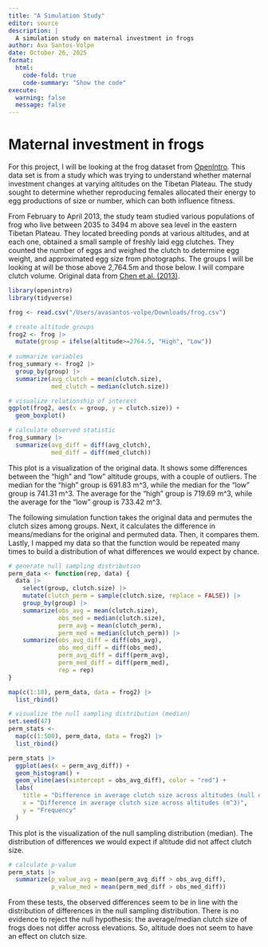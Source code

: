 ```yaml
---
title: "A Simulation Study"
editor: source
description: |
  A simulation study on maternal investment in frogs
author: Ava Santos-Volpe
date: October 26, 2025
format: 
  html:
    code-fold: true
    code-summary: "Show the code"
execute:
  warning: false
  message: false
---
```


# Maternal investment in frogs

For this project, I will be looking at the frog dataset from [OpenIntro](https://www.openintro.org/data/index.php?data=frog). This data set is from a study which was trying to understand whether maternal investment changes at varying altitudes on the Tibetan Plateau. The study sought to determine whether reproducing females allocated their energy to egg productions of size or number, which can both influence fitness. 

From February to April 2013, the study team studied various populations of frog who live between 2035 to 3494 m above sea level in the eastern Tibetan Plateau. They located breeding ponds at various altitudes, and at each one, obtained a small sample of freshly laid egg clutches. They counted the number of eggs and weighed the clutch to determine egg weight, and approximated egg size from photographs. The groups I will be looking at will be those above 2,764.5m and those below. I will compare clutch volume. Original data from [Chen et al. (2013)](https://pubmed.ncbi.nlm.nih.gov/24200096/).

```r
library(openintro)
library(tidyverse)

frog <- read.csv("/Users/avasantos-volpe/Downloads/frog.csv")
```





```r
# create altitude groups
frog2 <- frog |>
  mutate(group = ifelse(altitude>=2764.5, "High", "Low"))
  
# summarize variables
frog_summary <- frog2 |>
  group_by(group) |>
  summarize(avg_clutch = mean(clutch.size),
            med_clutch = median(clutch.size))

# visualize relationship of interest
ggplot(frog2, aes(x = group, y = clutch.size)) +
  geom_boxplot()

# calculate observed statistic
frog_summary |>
  summarize(avg_diff = diff(avg_clutch),
            med_diff = diff(med_clutch))
```
This plot is a visualization of the original data. It shows some differences between the "high" and "low" altitude groups, with a couple of outliers. The median for the "high" group is 691.83 m^3, while the median for the "low" group is 741.31 m^3. The average for the "high" group is 719.69 m^3, while the average for the "low" group is 733.42 m^3.

The following simulation function takes the original data and permutes the clutch sizes among groups. Next, it calculates the difference in means/medians for the original and permuted data. Then, it compares them. Lastly, I mapped my data so that the function would be repeated many times to build a distribution of what differences we would expect by chance. 

```r
# generate null sampling distribution
perm_data <- function(rep, data) {
  data |>
    select(group, clutch.size) |>
    mutate(clutch_perm = sample(clutch.size, replace = FALSE)) |>
    group_by(group) |>
    summarize(obs_avg = mean(clutch.size),
              obs_med = median(clutch.size),
              perm_avg = mean(clutch_perm),
              perm_med = median(clutch_perm)) |>
    summarize(obs_avg_diff = diff(obs_avg),
              obs_med_diff = diff(obs_med),
              perm_avg_diff = diff(perm_avg),
              perm_med_diff = diff(perm_med),
              rep = rep)
}

map(c(1:10), perm_data, data = frog2) |>
  list_rbind()

# visualize the null sampling distribution (median)
set.seed(47)
perm_stats <- 
  map(c(1:500), perm_data, data = frog2) |>
  list_rbind()

perm_stats |>
  ggplot(aes(x = perm_avg_diff)) +
  geom_histogram() +
  geom_vline(aes(xintercept = obs_avg_diff), color = "red") +
  labs(
    title = "Difference in average clutch size across altitudes (null distribution)",
    x = "Difference in average clutch size across altitudes (m^3)", 
    y = "Frequency"
  )
```
This plot is the visualization of the null sampling distribution (median). The distribution of differences we would expect if altitude did not affect clutch size.  

```r
# calculate p-value
perm_stats |>
  summarize(p_value_avg = mean(perm_avg_diff > obs_avg_diff),
            p_value_med = mean(perm_med_diff > obs_med_diff))
```
From these tests, the observed differences seem to be in line with the distribution of differences in the null sampling distribution. There is no evidence to reject the null hypothesis: the average/median clutch size of frogs does not differ across elevations. So, altitude does not seem to have an effect on clutch size. 
